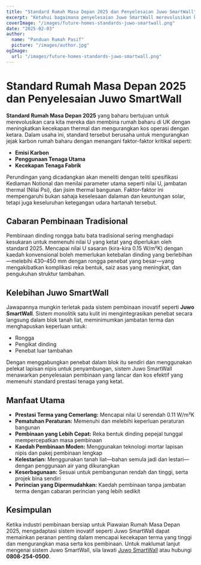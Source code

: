 ```yaml
---
title: "Standard Rumah Masa Depan 2025 dan Penyelesaian Juwo SmartWall"
excerpt: "Ketahui bagaimana penyelesaian Juwo SmartWall merevolusikan kecekapan thermal dan standard pembinaan untuk rumah masa depan."
coverImage: "/images/future-homes-standards-juwo-smartwall.png"
date: "2025-02-03"
author:
  name: "Panduan Rumah Pasif"
  picture: "/images/author.jpg"
ogImage:
  url: "/images/future-homes-standards-juwo-smartwall.png"
---
```


# Standard Rumah Masa Depan 2025 dan Penyelesaian Juwo SmartWall

**Standard Rumah Masa Depan 2025** yang baharu bertujuan untuk merevolusikan cara kita mereka dan membina rumah baharu di UK dengan meningkatkan kecekapan thermal dan mengurangkan kos operasi dengan ketara. Dalam usaha ini, standard tersebut berusaha untuk mengurangkan jejak karbon rumah baharu dengan menangani faktor-faktor kritikal seperti:

- **Emisi Karbon**
- **Penggunaan Tenaga Utama**
- **Kecekapan Tenaga Fabrik**

Perundingan yang dicadangkan akan meneliti dengan teliti spesifikasi Kediaman Notional dan menilai parameter utama seperti nilai U, jambatan thermal (Nilai Psi), dan jisim thermal bangunan. Faktor-faktor ini mempengaruhi bukan sahaja keselesaan dalaman dan keuntungan solar, tetapi juga keseluruhan ketegangan udara hartanah tersebut.

## Cabaran Pembinaan Tradisional

Pembinaan dinding rongga batu bata tradisional sering menghadapi kesukaran untuk memenuhi nilai U yang ketat yang diperlukan oleh standard 2025. Mencapai nilai U sasaran (kira-kira 0.15 W/m²K) dengan kaedah konvensional boleh memerlukan ketebalan dinding yang berlebihan—melebihi 430–450 mm dengan rongga penebat yang besar—yang mengakibatkan komplikasi reka bentuk, saiz asas yang meningkat, dan pengukuhan struktur tambahan.

## Kelebihan Juwo SmartWall

Jawapannya mungkin terletak pada sistem pembinaan inovatif seperti **Juwo SmartWall**. Sistem monolitik satu kulit ini mengintegrasikan penebat secara langsung dalam blok tanah liat, meminimumkan jambatan terma dan menghapuskan keperluan untuk:

- Rongga
- Pengikat dinding
- Penebat luar tambahan

Dengan menggabungkan penebat dalam blok itu sendiri dan menggunakan pelekat lapisan nipis untuk penyambungan, sistem Juwo SmartWall menawarkan penyelesaian pembinaan yang lancar dan kos efektif yang memenuhi standard prestasi tenaga yang ketat.

## Manfaat Utama

- **Prestasi Terma yang Cemerlang:** Mencapai nilai U serendah 0.11 W/m²K
- **Pematuhan Peraturan:** Memenuhi dan melebihi keperluan peraturan bangunan
- **Pembinaan yang Lebih Cepat:** Reka bentuk dinding pepejal tunggal mempercepatkan masa pembinaan
- **Kaedah Pembinaan Moden:** Menggunakan teknologi mortar lapisan nipis dan pakej pembinaan lengkap
- **Kelestarian:** Menggunakan tanah liat—bahan semula jadi dan lestari—dengan penggunaan air yang dikurangkan
- **Keserbagunaan:** Sesuai untuk pembangunan rendah dan tinggi, serta projek bina sendiri
- **Perincian yang Dipermudahkan:** Kaedah pembinaan tanpa jambatan terma dengan cabaran perincian yang lebih sedikit

## Kesimpulan

Ketika industri pembinaan bersiap untuk Piawaian Rumah Masa Depan 2025, mengadaptasi sistem inovatif seperti Juwo SmartWall dapat memainkan peranan penting dalam mencapai kecekapan terma yang tinggi dan mengurangkan masa serta kos pembinaan. Untuk maklumat lanjut mengenai sistem Juwo SmartWall, sila lawati [Juwo SmartWall](http://www.Juwo-SmartWall.co.uk) atau hubungi **0808-254-0500**.